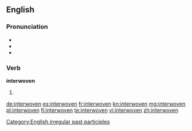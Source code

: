 ==English==

===Pronunciation===
* {{IPA|/ˈɪntərwovən/}}
* {{audio|en-us-interwoven.ogg|Audio (US)|lang=en}}
* {{rhymes|əʊvən}}

===Verb===
'''interwoven'''

# {{past participle of|interweave|lang=en}}

[[Category:English irregular past participles]]

[[de:interwoven]]
[[es:interwoven]]
[[fr:interwoven]]
[[kn:interwoven]]
[[mg:interwoven]]
[[pl:interwoven]]
[[fi:interwoven]]
[[te:interwoven]]
[[vi:interwoven]]
[[zh:interwoven]]